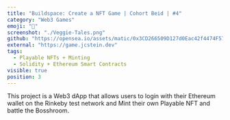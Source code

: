 ```yaml
---
title: "Buildspace: Create a NFT Game | Cohort Beid | #4"
category: "Web3 Games"
emoji: "👾"
screenshot: "./Veggie-Tales.png"
github: "https://opensea.io/assets/matic/0x3CD266509D127d0Eac42f4474F57D0526804b44e/2550?force_update=true"
external: "https://game.jcstein.dev"
tags:
  - Playable NFTs + Minting
  - Solidity + Ethereum Smart Contracts
visible: true
position: 3
---
```


This project is a Web3 dApp that allows users to login with their Ethereum wallet on the Rinkeby test network and Mint their own Playable NFT and battle the Bosshroom.
